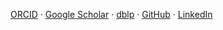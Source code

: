 [ORCID](https://orcid.org/0000-0001-9784-9841) · [Google Scholar](https://scholar.google.com/citations?hl=fr&user=zDRg7b4AAAAJ) · [dblp](https://dblp.org/pid/300/9053.html) · [GitHub](https://github.com/anthonydugois) · [LinkedIn](https://www.linkedin.com/in/anthonydugois/)
